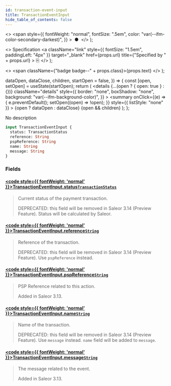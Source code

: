 ```yaml
---
id: transaction-event-input
title: TransactionEventInput
hide_table_of_contents: false
---
```


  <>
    <span
      style={{
        fontWeight: "normal",
        fontSize: ".5em",
        color: "var(--ifm-color-secondary-darkest)",
      }}
    >
      &nbsp;●&nbsp;
    </span>
  </>
);

  <>
    Specification
    <a
      className="link"
      style={{ fontSize: "1.5em", paddingLeft: "4px" }}
      target="\_blank"
      href={props.url}
      title={"Specified by " + props.url}
    >
      ⎘
    </a>
  </>
);

  <>
    <span className={"badge badge--" + props.class}>{props.text}</span>
  </>
);


  dataOpen,
  dataClose,
  children,
  startOpen = false,
}) => {
  const [open, setOpen] = useState(startOpen);
  return (
    <details
      {...(open ? { open: true } : {})}
      className="details"
      style={{
        border: "none",
        boxShadow: "none",
        background: "var(--ifm-background-color)",
      }}
    >
      <summary
        onClick={(e) => {
          e.preventDefault();
          setOpen((open) => !open);
        }}
        style={{ listStyle: "none" }}
      >
        {open ? dataOpen : dataClose}
      </summary>
      {open && children}
    </details>
  );
};

No description

```graphql
input TransactionEventInput {
  status: TransactionStatus
  reference: String
  pspReference: String
  name: String
  message: String
}
```

### Fields

#### [<code style={{ fontWeight: 'normal' }}>TransactionEventInput.<b>status</b></code>](#)<Bullet />[`TransactionStatus`](../../../api-storefront/payments/enums/transaction-status) <Badge class="secondary" text="enum"/>

> Current status of the payment transaction.
>
> DEPRECATED: this field will be removed in Saleor 3.14 (Preview Feature). Status will be calculated by Saleor.

#### [<code style={{ fontWeight: 'normal' }}>TransactionEventInput.<b>reference</b></code>](#)<Bullet />[`String`](../../../api-storefront/miscellaneous/scalars/string) <Badge class="secondary" text="scalar"/>

> Reference of the transaction.
>
> DEPRECATED: this field will be removed in Saleor 3.14 (Preview Feature). Use `pspReference` instead.

#### [<code style={{ fontWeight: 'normal' }}>TransactionEventInput.<b>pspReference</b></code>](#)<Bullet />[`String`](../../../api-storefront/miscellaneous/scalars/string) <Badge class="secondary" text="scalar"/>

> PSP Reference related to this action.
>
> Added in Saleor 3.13.

#### [<code style={{ fontWeight: 'normal' }}>TransactionEventInput.<b>name</b></code>](#)<Bullet />[`String`](../../../api-storefront/miscellaneous/scalars/string) <Badge class="secondary" text="scalar"/>

> Name of the transaction.
>
> DEPRECATED: this field will be removed in Saleor 3.14 (Preview Feature). Use `message` instead. `name` field will be added to `message`.

#### [<code style={{ fontWeight: 'normal' }}>TransactionEventInput.<b>message</b></code>](#)<Bullet />[`String`](../../../api-storefront/miscellaneous/scalars/string) <Badge class="secondary" text="scalar"/>

> The message related to the event.
>
> Added in Saleor 3.13.
